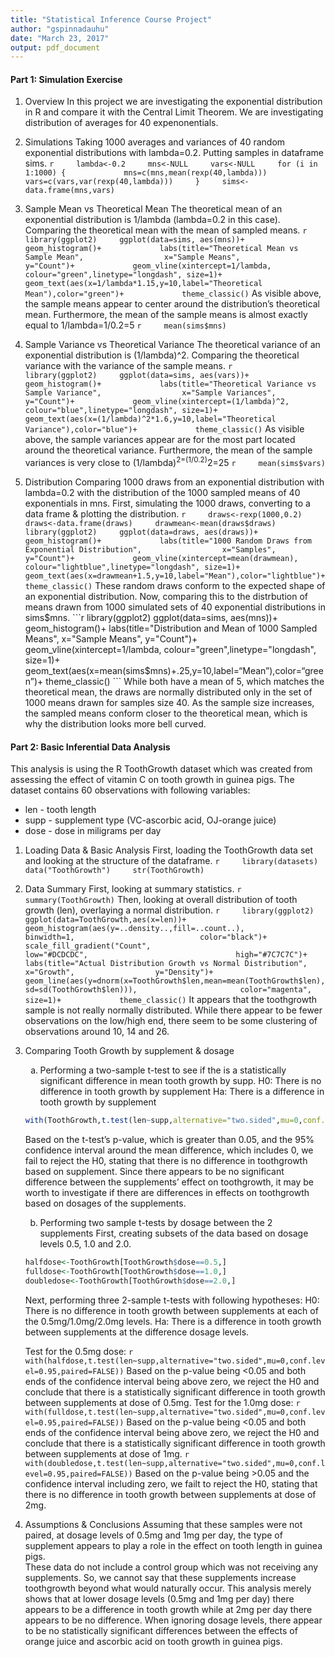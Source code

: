 ```yaml
---
title: "Statistical Inference Course Project"
author: "gspinnadauhu"
date: "March 23, 2017"
output: pdf_document
---
```


#### Part 1: Simulation Exercise
1. Overview
    In this project we are investigating the exponential distribution in R and compare it with the Central Limit Theorem. We are investigating distribution of averages for 40 expenonentials.
2. Simulations
    Taking 1000 averages and variances of 40 random exponential distributions with lambda=0.2. Putting samples in dataframe sims.
    ```r
    lambda<-0.2
    mns<-NULL
    vars<-NULL
    for (i in 1:1000) {
            mns=c(mns,mean(rexp(40,lambda)))
            vars=c(vars,var(rexp(40,lambda)))
    }
    sims<-data.frame(mns,vars)
    ```
3. Sample Mean vs Theoretical Mean
    The theoretical mean of an exponential distribution is 1/lambda (lambda=0.2 in this case).
    Comparing the theoretical mean with the mean of sampled means.
    ```r
    library(ggplot2)
    ggplot(data=sims, aes(mns))+
            geom_histogram()+
            labs(title="Theoretical Mean vs Sample Mean",
                 x="Sample Means",
                 y="Count")+
            geom_vline(xintercept=1/lambda, colour="green",linetype="longdash", size=1)+
            geom_text(aes(x=1/lambda*1.15,y=10,label="Theoretical Mean"),color="green")+
            theme_classic()
    ```
    As visible above, the sample means appear to center around the distribution's theoretical mean.
    Furthermore, the mean of the sample means is almost exactly equal to 1/lambda=1/0.2=5
    ```r
    mean(sims$mns)
    ```
4. Sample Variance vs Theoretical Variance
    The theoretical variance of an exponential distribution is (1/lambda)^2. Comparing the theoretical variance with the variance of the sample means.
    ```r
    library(ggplot2)
    ggplot(data=sims, aes(vars))+
            geom_histogram()+
            labs(title="Theoretical Variance vs Sample Variance",
                 x="Sample Variances",
                 y="Count")+
            geom_vline(xintercept=(1/lambda)^2, colour="blue",linetype="longdash", size=1)+
            geom_text(aes(x=(1/lambda)^2*1.6,y=10,label="Theoretical Variance"),color="blue")+
            theme_classic()
    ```
    As visible above, the sample variances appear are for the most part located around the theoretical variance.
    Furthermore, the mean of the sample variances is very close to (1/lambda)^2=(1/0.2)^2=25
    ```r
    mean(sims$vars)
    ```


5. Distribution
    Comparing 1000 draws from an exponential distribution with lambda=0.2 with the distribution of the 1000 sampled means of 40 exponentials in mns.
    First, simulating the 1000 draws, converting to a data frame & plotting the distribution.
    ```r
    draws<-rexp(1000,0.2)
    draws<-data.frame(draws)
    drawmean<-mean(draws$draws)
    library(ggplot2)
    ggplot(data=draws, aes(draws))+
            geom_histogram()+
            labs(title="1000 Random Draws from Exponential Distribution",
                 x="Samples",
                 y="Count")+
            geom_vline(xintercept=mean(drawmean), colour="lightblue",linetype="longdash", size=1)+
            geom_text(aes(x=drawmean+1.5,y=10,label="Mean"),color="lightblue")+
            theme_classic()
    ```
    These random draws conform to the expected shape of an exponential distribution.
    Now, comparing this to the distrbution of means drawn from 1000 simulated sets of 40 exponential distributions in sims$mns.
    ```r
    library(ggplot2)
    ggplot(data=sims, aes(mns))+
            geom_histogram()+
            labs(title="Distribution and Mean of 1000 Sampled Means",
                 x="Sample Means",
                 y="Count")+
            geom_vline(xintercept=1/lambda, colour="green",linetype="longdash", size=1)+
            geom_text(aes(x=mean(sims$mns)+.25,y=10,label="Mean"),color="green")+
            theme_classic()
    ```
    While both have a mean of 5, which matches the theoretical mean, the draws are normally distributed only in the set of 1000 means drawn for samples size 40. As the sample size increases, the sampled means conform closer to the theoretical mean, which is why the distribution looks more bell curved.

#### Part 2: Basic Inferential Data Analysis
This analysis is using the R ToothGrowth dataset which was created from assessing the effect of vitamin C on tooth growth in guinea pigs.
The dataset contains 60 observations with following variables:

* len - tooth length
* supp - supplement type (VC-ascorbic acid, OJ-orange juice)
* dose - dose in miligrams per day
    
1. Loading Data & Basic Analysis
    First, loading the ToothGrowth data set and looking at the structure of the dataframe.
    ```r
    library(datasets)
    data("ToothGrowth")
    str(ToothGrowth)
    ```
2. Data Summary
    First, looking at summary statistics.
    ```r
    summary(ToothGrowth)
    ```
    Then, looking at overall distribution of tooth growth (len), overlaying a normal distribution.
    ```r
    library(ggplot2)
    ggplot(data=ToothGrowth,aes(x=len))+
            geom_histogram(aes(y=..density..,fill=..count..),
                           binwidth=1,
                           color="black")+
            scale_fill_gradient("Count",
                                low="#DCDCDC",
                                high="#7C7C7C")+
            labs(title="Actual Distribution Growth vs Normal Distribution",
                 x="Growth",
                 y="Density")+
            geom_line(aes(y=dnorm(x=ToothGrowth$len,mean=mean(ToothGrowth$len),sd=sd(ToothGrowth$len))),
                      color="magenta",
                      size=1)+
            theme_classic()
    ```
    It appears that the toothgrowth sample is not really normally distributed. While there appear to be fewer observations on the low/high end, there seem to be some clustering of observations around 10, 14 and 26.
3. Comparing Tooth Growth by supplement & dosage
    a) Performing a two-sample t-test to see if the is a statistically significant difference in mean tooth growth by supp.
    H0: There is no difference in tooth growth by supplement
    Ha: There is a difference in tooth growth by supplement
    ```r
    with(ToothGrowth,t.test(len~supp,alternative="two.sided",mu=0,conf.level=0.95, paired=FALSE))
    ```
    Based on the t-test's p-value, which is greater than 0.05, and the 95% confidence interval around the mean difference, which includes 0, we fail to reject the H0, stating that there is no difference in toothgrowth based on supplement.
    Since there appears to be no significant difference between the supplements' effect on toothgrowth, it may be worth to investigate if there are differences in effects on toothgrowth based on dosages of the supplements.
    b) Performing two sample t-tests by dosage between the 2 supplements
        First, creating subsets of the data based on dosage levels 0.5, 1.0 and 2.0.
    ```r
    halfdose<-ToothGrowth[ToothGrowth$dose==0.5,]
    fulldose<-ToothGrowth[ToothGrowth$dose==1.0,]
    doubledose<-ToothGrowth[ToothGrowth$dose==2.0,]
    ```
    Next, performing three 2-sample t-tests with following hypotheses:
    H0: There is no difference in tooth growth between supplements at each of the 0.5mg/1.0mg/2.0mg levels.
    Ha: There is a difference in tooth growth between supplements at the difference dosage levels.
    
    Test for the 0.5mg dose:
    ```r
    with(halfdose,t.test(len~supp,alternative="two.sided",mu=0,conf.level=0.95,paired=FALSE))
    ```
    Based on the p-value being <0.05  and both ends of the confidence interval being above zero, we reject the H0 and conclude that there is a statistically significant difference in tooth growth between supplements at dose of 0.5mg.
    Test for the 1.0mg dose:
    ```r
    with(fulldose,t.test(len~supp,alternative="two.sided",mu=0,conf.level=0.95,paired=FALSE))
    ```
    Based on the p-value being <0.05  and both ends of the confidence interval being above zero, we reject the H0 and conclude that there is a statistically significant difference in tooth growth between supplements at dose of 1mg.
    ```r
    with(doubledose,t.test(len~supp,alternative="two.sided",mu=0,conf.level=0.95,paired=FALSE))
    ```
    Based on the p-value being >0.05  and the confidence interval including zero, we failt to reject the H0, stating that there is no difference in tooth growth between supplements at dose of 2mg.
4. Assumptions & Conclusions
    Assuming that these samples were not paired, at dosage levels of 0.5mg and 1mg per day, the type of supplement appears to play a role in the effect on tooth length in guinea pigs.  
    These data do not include a control group which was not receiving any supplements. So, we cannot say that these supplements increase toothgrowth beyond what would naturally occur. This analysis merely shows that at lower dosage levels (0.5mg and 1mg per day) there appears to be a difference in tooth growth while at 2mg per day there appears to be no difference. 
    When ignoring dosage levels, there appear to be no statistically significant differences between the effects of orange juice and ascorbic acid on tooth growth in guinea pigs.